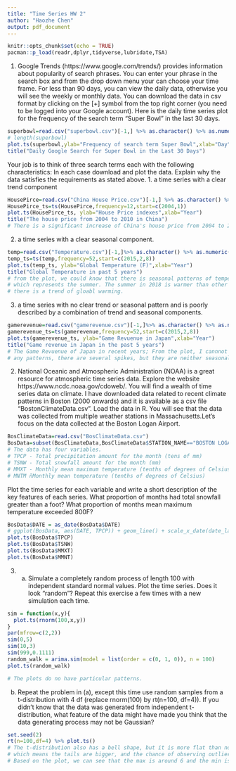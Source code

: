 ```yaml
---
title: "Time Series HW 2"
author: "Haozhe Chen"
output: pdf_document
---
```


```r
knitr::opts_chunk$set(echo = TRUE)
pacman::p_load(readr,dplyr,tidyverse,lubridate,TSA)
```
1. Google Trends (https://www.google.com/trends/) provides information about popularity of search phrases. You can enter your phrase in the search box and from the drop down menu your can choose your time frame. For less than 90 days, you can view the daily data, otherwise you will see the weekly or monthly data. You can download the data in csv format by clicking on the [+] symbol from the top right corner (you need to be logged into your Google account). Here is the daily time series plot for the frequency of the search term "Super Bowl" in the last 30 days.
```r
superbowl=read.csv("superbowl.csv")[-1,] %>% as.character() %>% as.numeric()
# length(superbowl)
plot.ts(superbowl,ylab="Frequency of search term Super Bowl",xlab="Day")
title("Daily Google Search for Super Bowl in the Last 30 Days")
```
Your job is to think of three search terms each with the following characteristics:
In each case download and plot the data. Explain why the data satisfies the requirements as stated above.
1. a time series with a clear trend component
```r
HousePirce=read.csv("China House Price.csv")[-1,] %>% as.character() %>% as.numeric()
HousePirce_ts=ts(HousePirce,frequency=12,start=c(2004,1))
plot.ts(HousePirce_ts, ylab="House Price indexes",xlab="Year")
title("The house price from 2004 to 2010 in China")
# There is a significant increase of China's house price from 2004 to 2010
```
2. a time series with a clear seasonal component.
```r
temp=read.csv("Temperature.csv")[-1,]%>% as.character() %>% as.numeric()
temp_ts=ts(temp,frequency=52,start=c(2015,2,8))
plot.ts(temp_ts, ylab="Global Temperature (F)",xlab="Year")
title("Global Temperature in past 5 years")
# from the plot, we could know that there is seasonal patterns of temperature, in the middle of years, there is a spike,
# which represents the summer. The summer in 2018 is warmer than other years. We can also observe that 
# there is a trend of gloabl warming. 
```
3. a time series with no clear trend or seasonal pattern and is poorly described by a combination of trend and seasonal components.
```r
gamerevenue=read.csv("gamerevenue.csv")[-1,]%>% as.character() %>% as.numeric()
gamerevenue_ts=ts(gamerevenue,frequency=52,start=c(2015,2,8))
plot.ts(gamerevenue_ts, ylab="Game Revuenue in Japan",xlab="Year")
title("Game revenue in Japan in the past 5 years")
# The Game Revuenue of Japan in recent years; From the plot, I cannnot detect
# any patterns, there are several spikes, but they are neither seasonal nor looks alike. 
```

2. National Oceanic and Atmospheric Administration (NOAA) is a great resource for atmospheric time series data. Explore the website https://www.ncdc.noaa.gov/cdoweb/. You will find a wealth of time series data on climate. I have downloaded data related to recent climate patterns in Boston (2000 onwards) and it is available as a csv file "BostonClimateData.csv". Load the data in R. You will see that the data was collected from multiple weather stations in Massachusetts.Let's focus on the data collected at the Boston Logan Airport.
```r
BosClimateData=read.csv("BosClimateData.csv")
BosData=subset(BosClimateData,BosClimateData$STATION_NAME=="BOSTON LOGAN INTERNATIONAL AIRPORT MA US")
# The data has four variables.
# TPCP - Total precipitation amount for the month (tens of mm)
# TSNW - Total snowfall amount for the month (mm)
# MMXT - Monthly mean maximum temperature (tenths of degrees of Celsius)
# MNTM ñMonthly mean temperature (tenths of degrees of Celsius)
```
Plot the time series for each variable and write a short description of the key features of each series. What proportion of months had total snowfall greater than a foot? What proportion of months mean maximum temperature exceeded 800F?
```r
BosData$DATE = as_date(BosData$DATE)
# ggplot(BosData, aes(DATE, TPCP)) + geom_line() + scale_x_date(date_labels = "%b-%Y") + xlab("") + ylab("TPCP")
plot.ts(BosData$TPCP)
plot.ts(BosData$TSNW)
plot.ts(BosData$MMXT)
plot.ts(BosData$MMNT)
```

3. a. Simulate a completely random process of length 100 with independent standard normal values. Plot the time series. Does it look "random"? Repeat this exercise a few times with a new simulation each time.
```r
sim = function(x,y){
  plot.ts(rnorm(100,x,y))
}
par(mfrow=c(2,2))
sim(0,5)
sim(10,3)
sim(999,0.1111)
random_walk = arima.sim(model = list(order = c(0, 1, 0)), n = 100)
plot.ts(random_walk)

# The plots do no have particular patterns.

```

b. Repeat the problem in (a), except this time use random samples from a t-distribution with 4 df (replace rnorm(100) by rt(n=100, df=4)). If you didn't know that the data was generated from independent t-distribution, what feature of the data might have made you think that the data generating process may not be Gaussian?
```r
set.seed(2)
rt(n=100,df=4) %>% plot.ts()
# The t-distribution also has a bell shape, but it is more flat than normal distribution,
# which means the tails are bigger, and the chance of observing outliers is higher than normal distribution
# Based on the plot, we can see that the max is around 6 and the min is around -2, it seems not that normaly distributated
```
















